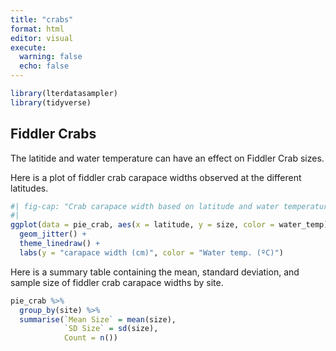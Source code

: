 ```yaml
---
title: "crabs"
format: html
editor: visual
execute: 
  warning: false
  echo: false
---
```




```r
library(lterdatasampler)
library(tidyverse)
```

## Fiddler Crabs

The latitide and water temperature can have an effect on Fiddler Crab sizes.

Here is a plot of fiddler crab carapace widths observed at the different latitudes.

```r
#| fig-cap: "Crab carapace width based on latitude and water temperature"
#| 
ggplot(data = pie_crab, aes(x = latitude, y = size, color = water_temp)) + 
  geom_jitter() +
  theme_linedraw() +
  labs(y = "carapace width (cm)", color = "Water temp. (ºC)")
```

Here is a summary table containing the mean, standard deviation, and sample size of fiddler crab carapace widths by site. 

```r
pie_crab %>%
  group_by(site) %>%
  summarise(`Mean Size` = mean(size), 
            `SD Size` = sd(size), 
            Count = n()) 
```

